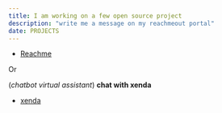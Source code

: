 ```yaml
---
title: I am working on a few open source project
description: "write me a message on my reachmeout portal"
date: PROJECTS 
---
```



 - [Reachme](https://reachmee.netlify.app/)
   
Or

(_chatbot virtual  assistant_) **chat with xenda**
- [xenda](https://research.typeform.com/c/pDcfTsnt)


